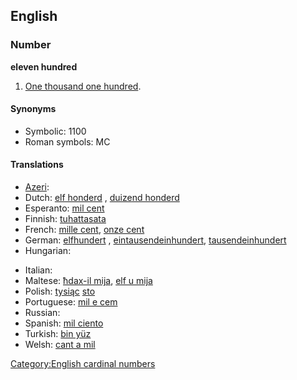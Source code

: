 ==English==

===Number===
'''eleven hundred'''

# [[One thousand one hundred]].

====Synonyms====
* Symbolic: 1100
* Roman symbols: MC

====Translations====
{{trans-top|one thousand one hundred}}
* [[Azeri]]: {{t|az|min yüz}}
*Dutch: [[elf honderd]] {{f}}, [[duizend honderd]]
*Esperanto: [[mil cent]]
*Finnish: [[tuhattasata]]
*French: [[mille cent]], [[onze cent]]
*German: [[elfhundert]] {{f}}, [[eintausendeinhundert]], [[tausendeinhundert]]
*Hungarian: {{t-|hu|ezeregyszáz}}
{{trans-mid}}
* Italian: {{t|it|millecento}}
*Maltese: [[ħdax-il mija]], [[elf u mija]]
*Polish: [[tysiąc]] [[sto]]
*Portuguese: [[mil e cem]]
* Russian: {{t|ru|тысяча сто|sc=Cyrl|tr=týsjača sto}}
*Spanish: [[mil ciento]]
*Turkish: [[bin yüz]]
*Welsh: [[cant a mil]]
{{trans-bottom}}

[[Category:English cardinal numbers]]
